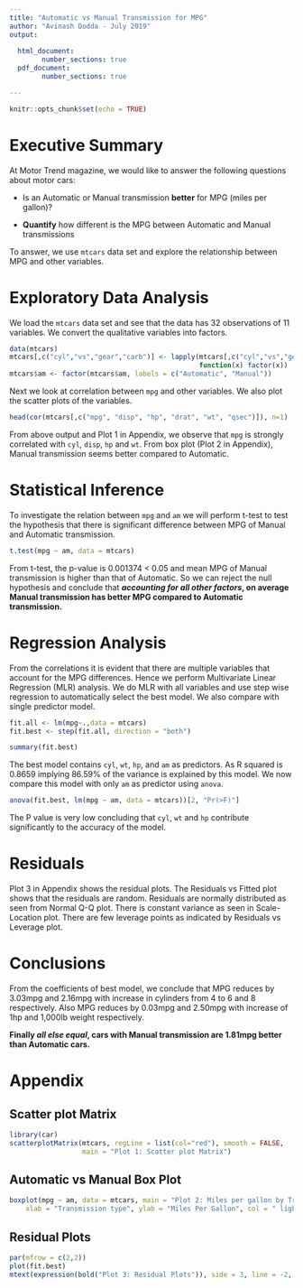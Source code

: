 ---
title: "Automatic vs Manual Transmission for MPG"
author: "Avinash Dodda - July 2019"
output:
  
  html_document: 
        number_sections: true
  pdf_document:
        number_sections: true

---

```{r setup, include=FALSE}
knitr::opts_chunk$set(echo = TRUE)
```

# Executive Summary

At Motor Trend magazine, we would like to answer the following questions about motor cars:

- Is an Automatic or Manual transmission **better** for MPG (miles per gallon)?

- **Quantify** how different is the MPG between Automatic and Manual transmissions

To answer, we use `mtcars` data set and explore the relationship between MPG and other variables.

# Exploratory Data Analysis

We load the `mtcars` data set and see that the data has 32 observations of 11 variables. We convert the qualitative variables into factors. 
```{r}
data(mtcars)
mtcars[,c("cyl","vs","gear","carb")] <- lapply(mtcars[,c("cyl","vs","gear","carb")],
                                               function(x) factor(x))
mtcars$am <- factor(mtcars$am, labels = c("Automatic", "Manual"))
```
Next we look at correlation between `mpg` and other variables. We also plot the scatter plots of the variables. 
```{r}
head(cor(mtcars[,c("mpg", "disp", "hp", "drat", "wt", "qsec")]), n=1)

```
From above output and Plot 1 in Appendix, we observe that `mpg` is strongly correlated with `cyl`, `disp`, `hp` and `wt`. From box plot (Plot 2 in Appendix), Manual transmission seems better compared to Automatic.

# Statistical Inference
To investigate the relation between `mpg` and `am` we will perform t-test to test the hypothesis that there is significant difference between MPG of Manual and Automatic transmission. 
```{r}
t.test(mpg ~ am, data = mtcars)
```
From t-test, the p-value is 0.001374 < 0.05 and mean MPG of Manual transmission is higher than that of Automatic. So we can reject the null hypothesis and conclude that **_accounting for all other factors_, on average Manual transmission has better MPG compared to Automatic transmission.**

# Regression Analysis
From the correlations it is evident that there are multiple variables that account for the MPG differences. Hence we perform Multivariate Linear Regression (MLR) analysis. We do MLR with all variables and use step wise regression to automatically select the best model. We also compare with single predictor model.   
```{r results="hide"}
fit.all <- lm(mpg~.,data = mtcars)
fit.best <- step(fit.all, direction = "both")
```
```{r}
summary(fit.best)
```
The best model contains `cyl`, `wt`, `hp`, and `am` as predictors. As R squared is 0.8659 implying 86.59% of the variance is explained by this model. We now compare this model with only `am` as predictor using `anova`.
```{r}
anova(fit.best, lm(mpg ~ am, data = mtcars))[2, "Pr(>F)"]
```
The P value is very low concluding that `cyl`, `wt` and `hp` contribute significantly to the accuracy of the model. 


# Residuals
Plot 3 in Appendix shows the residual plots. The Residuals vs Fitted plot shows that the residuals are random. Residuals are normally distributed as seen from Normal Q-Q plot. There is constant variance as seen in Scale-Location plot. There are few leverage points as indicated by Residuals vs Leverage plot.   

# Conclusions 
From the coefficients of best model, we conclude that MPG reduces by 3.03mpg and 2.16mpg with increase in cylinders from 4 to 6 and 8 respectively. Also MPG reduces by 0.03mpg and 2.50mpg with increase of 1hp and 1,000lb weight respectively. 

**Finally _all else equal_, cars with Manual transmission are 1.81mpg better than Automatic cars.**      


# Appendix
## Scatter plot Matrix
```{r message=FALSE, warning=FALSE, fig.height = 10, fig.width = 10, fig.align = "center"}
library(car)
scatterplotMatrix(mtcars, regLine = list(col="red"), smooth = FALSE, 
                  main = "Plot 1: Scatter plot Matrix")
```
\pagebreak

## Automatic vs Manual Box Plot
```{r fig.height = 10, fig.width = 10, fig.align = "center"}
boxplot(mpg ~ am, data = mtcars, main = "Plot 2: Miles per gallon by Transmission type", 
    xlab = "Transmission type", ylab = "Miles Per Gallon", col = " light blue")
```
\pagebreak

## Residual Plots
```{r fig.height = 10, fig.width = 10, fig.align = "center"}
par(mfrow = c(2,2))
plot(fit.best)
mtext(expression(bold("Plot 3: Residual Plots")), side = 3, line = -2, outer = TRUE)
```

